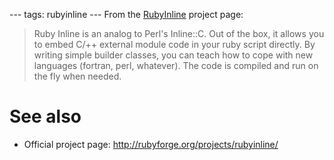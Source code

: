 ---
tags: rubyinline
---
From the [[RubyInline]] project page:

<blockquote>Ruby Inline is an analog to Perl's Inline::C. Out of the box, it allows you to embed C/++ external module code in your ruby script directly. By writing simple builder classes, you can teach how to cope with new languages (fortran, perl, whatever). The code is compiled and run on the fly when needed.</blockquote>

= See also =

* Official project page: http://rubyforge.org/projects/rubyinline/
